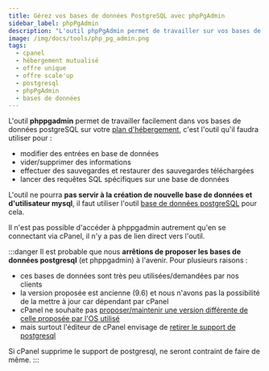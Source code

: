 ```yaml
---
title: Gérez vos bases de données PostgreSQL avec phpPgAdmin
sidebar_label: phpPgAdmin
description: "L'outil phpPgAdmin permet de travailler sur vos bases de données PostgreSQL : sauvegarde, restauration, lancement de requêtes SQL"
image: /img/docs/tools/php_pg_admin.png
tags:
  - cpanel
  - hébergement mutualisé
  - offre unique
  - offre scale'up
  - postgresql
  - phpPgAdmin
  - bases de données
---
```


L'outil **phppgadmin** permet de travailler facilement dans vos bases de données postgreSQL sur votre
[plan d'hébergement](https://www.o2switch.fr/hebergement-illimite/), c'est l'outil qu'il faudra utiliser pour :
  * modifier des entrées en base de données
  * vider/supprimer des informations
  * effectuer des sauvegardes et restaurer des sauvegardes téléchargées
  * lancer des requêtes SQL spécifiques sur une base de données

L'outil ne pourra **pas servir à la création de nouvelle base de données et d'utilisateur mysql**, il faut utiliser
l'outil [base de données postgreSQL](/cpanel/bases-de-donnees/postgresql) pour cela.

Il n'est pas possible d'accéder à phppgadmin autrement qu'en se connectant via cPanel, il n'y a pas de lien
direct vers l'outil.


<PreviewToolCard tool='php_pg_admin' />

:::danger
Il est probable que nous **arrêtions de proposer les bases de données postgresql** (et phppgadmin) à l'avenir. Pour
plusieurs raisons :
  * ces bases de données sont très peu utilisées/demandées par nos clients
  * la version proposée est ancienne (9.6) et nous n'avons pas la possibilité de la mettre à jour car dépendant par cPanel
  * cPanel ne souhaite pas [proposer/maintenir une version différente de celle proposée par l'OS utilisé](https://support.cpanel.net/hc/en-us/articles/360052941573-Can-I-upgrade-PostgreSQL-on-my-server)
  * mais surtout l'éditeur de cPanel envisage de [retirer le support de postgresql](https://features.cpanel.net/c/63-sunset-support-for-postgresql)

Si cPanel supprime le support de postgresql, ne seront contraint de faire de même.
:::